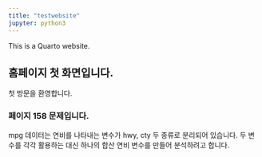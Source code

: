 ```yaml
---
title: "testwebsite"
jupyter: python3
---
```


This is a Quarto website.


## 홈페이지 첫 화면입니다.


첫 방문을 환영합니다.


### 페이지 158 문제입니다.

mpg 데이터는 연비를 나타내는 변수가 hwy, cty 두 종류로 분리되어 있습니다.
두 변수를 각각 활용하는 대신 하나의 합산 연비 변수를 만들어 분석하려고 합니다.

